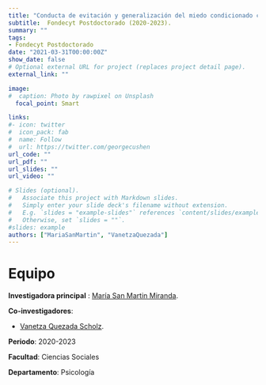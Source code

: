```yaml
---
title: "Conducta de evitación y generalización del miedo condicionado como marcadores psicopatológicos: Un estudio prospectivo"
subtitle:  Fondecyt Postdoctorado (2020-2023).
summary: ""
tags:
- Fondecyt Postdoctorado
date: "2021-03-31T00:00:00Z"
show_date: false
# Optional external URL for project (replaces project detail page).
external_link: ""

image:
#  caption: Photo by rawpixel on Unsplash
  focal_point: Smart

links:
#- icon: twitter
#  icon_pack: fab
#  name: Follow
#  url: https://twitter.com/georgecushen
url_code: ""
url_pdf: ""
url_slides: ""
url_video: ""

# Slides (optional).
#   Associate this project with Markdown slides.
#   Simply enter your slide deck's filename without extension.
#   E.g. `slides = "example-slides"` references `content/slides/example-slides.md`.
#   Otherwise, set `slides = ""`.
#slides: example
authors: ["MariaSanMartin", "VanetzaQuezada"]
---
```


# Equipo

**Investigadora principal** : [María San Martin Miranda](../../../authors/mariasanmartin/).

**Co-investigadores**:

- [Vanetza Quezada Scholz](../../../authors/vanetzaquezada/).


**Periodo**: 2020-2023

**Facultad**: Ciencias Sociales

**Departamento**: Psicología

